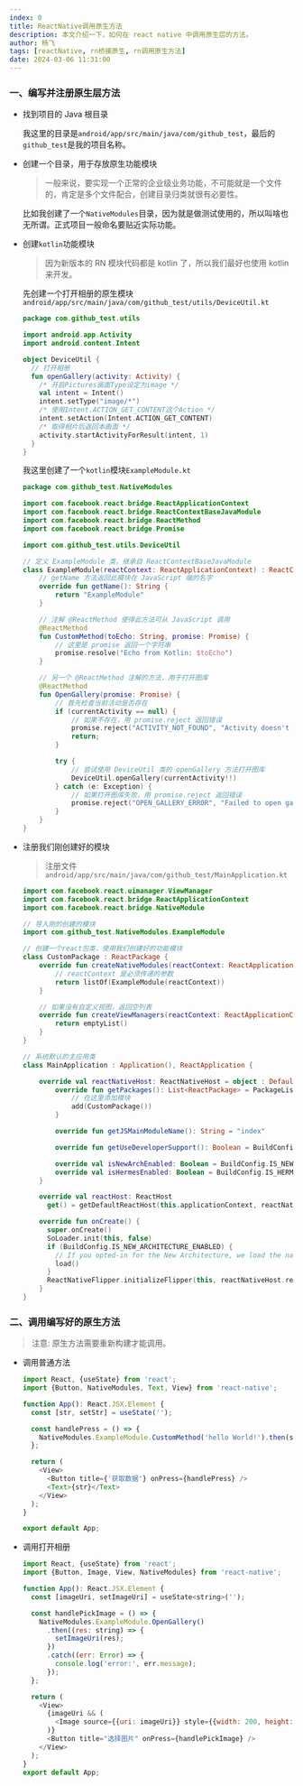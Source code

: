 ```yaml
---
index: 0
title: ReactNative调用原生方法
description: 本文介绍一下，如何在 react native 中调用原生层的方法。
author: 杨飞
tags: [reactNative, rn桥接原生, rn调用原生方法]
date: 2024-03-06 11:31:00
---
```


### 一、编写并注册原生层方法

- 找到项目的 Java 根目录

  我这里的目录是`android/app/src/main/java/com/github_test`，最后的`github_test`是我的项目名称。

- 创建一个目录，用于存放原生功能模块
  > 一般来说，要实现一个正常的企业级业务功能，不可能就是一个文件的，肯定是多个文件配合，创建目录归类就很有必要性。

  比如我创建了一个`NativeModules`目录，因为就是做测试使用的，所以叫啥也无所谓。正式项目一般命名要贴近实际功能。

- 创建`kotlin`功能模块
  > 因为新版本的 RN 模块代码都是 kotlin 了，所以我们最好也使用 kotlin 来开发。

  先创建一个打开相册的原生模块 `android/app/src/main/java/com/github_test/utils/DeviceUtil.kt`

  ```kotlin
  package com.github_test.utils

  import android.app.Activity
  import android.content.Intent

  object DeviceUtil {
    // 打开相册
    fun openGallery(activity: Activity) {
      /* 开启Pictures画面Type设定为image */
      val intent = Intent()
      intent.setType("image/*")
      /* 使用Intent.ACTION_GET_CONTENT这个Action */
      intent.setAction(Intent.ACTION_GET_CONTENT)
      /* 取得相片后返回本画面 */
      activity.startActivityForResult(intent, 1)
    }
  }
  ```

  我这里创建了一个`kotlin`模块`ExampleModule.kt`

  ```kotlin
  package com.github_test.NativeModules

  import com.facebook.react.bridge.ReactApplicationContext
  import com.facebook.react.bridge.ReactContextBaseJavaModule
  import com.facebook.react.bridge.ReactMethod
  import com.facebook.react.bridge.Promise

  import com.github_test.utils.DeviceUtil

  // 定义 ExampleModule 类，继承自 ReactContextBaseJavaModule
  class ExampleModule(reactContext: ReactApplicationContext) : ReactContextBaseJavaModule(reactContext) {
      // getName 方法返回此模块在 JavaScript 端的名字
      override fun getName(): String {
          return "ExampleModule"
      }

      // 注解 @ReactMethod 使得此方法可从 JavaScript 调用
      @ReactMethod
      fun CustomMethod(toEcho: String, promise: Promise) {
          // 这里是 promise 返回一个字符串
          promise.resolve("Echo from Kotlin: $toEcho")
      }

      // 另一个 @ReactMethod 注解的方法，用于打开图库
      @ReactMethod
      fun OpenGallery(promise: Promise) {
          // 首先检查当前活动是否存在
          if (currentActivity == null) {
              // 如果不存在，用 promise.reject 返回错误
              promise.reject("ACTIVITY_NOT_FOUND", "Activity doesn't exist")
              return;
          }

          try {
              // 尝试使用 DeviceUtil 类的 openGallery 方法打开图库
              DeviceUtil.openGallery(currentActivity!!)
          } catch (e: Exception) {
              // 如果打开图库失败，用 promise.reject 返回错误
              promise.reject("OPEN_GALLERY_ERROR", "Failed to open gallery", e)
          }
      }
  }
  ```

- 注册我们刚创建好的模块
  > 注册文件`android/app/src/main/java/com/github_test/MainApplication.kt`

  ```kotlin
  import com.facebook.react.uimanager.ViewManager
  import com.facebook.react.bridge.ReactApplicationContext
  import com.facebook.react.bridge.NativeModule

  // 导入刚的创建的模块
  import com.github_test.NativeModules.ExampleModule

  // 创建一个react包类，使用我们创建好的功能模块
  class CustomPackage : ReactPackage {
      override fun createNativeModules(reactContext: ReactApplicationContext): List<NativeModule> {
          // reactContext 是必须传递的参数
          return listOf(ExampleModule(reactContext))
      }

      // 如果没有自定义视图，返回空列表
      override fun createViewManagers(reactContext: ReactApplicationContext): List<ViewManager<*, *>> {
          return emptyList()
      }
  }

  // 系统默认的主应用类
  class MainApplication : Application(), ReactApplication {

      override val reactNativeHost: ReactNativeHost = object : DefaultReactNativeHost(this) {
          override fun getPackages(): List<ReactPackage> = PackageList(this).packages.apply {
              // 在这里添加模块
              add(CustomPackage())
          }

          override fun getJSMainModuleName(): String = "index"

          override fun getUseDeveloperSupport(): Boolean = BuildConfig.DEBUG

          override val isNewArchEnabled: Boolean = BuildConfig.IS_NEW_ARCHITECTURE_ENABLED
          override val isHermesEnabled: Boolean = BuildConfig.IS_HERMES_ENABLED
      }

      override val reactHost: ReactHost
        get() = getDefaultReactHost(this.applicationContext, reactNativeHost)

      override fun onCreate() {
        super.onCreate()
        SoLoader.init(this, false)
        if (BuildConfig.IS_NEW_ARCHITECTURE_ENABLED) {
          // If you opted-in for the New Architecture, we load the native entry point for this app.
          load()
        }
        ReactNativeFlipper.initializeFlipper(this, reactNativeHost.reactInstanceManager)
      }
  }
  ```

### 二、调用编写好的原生方法
> 注意: 原生方法需要重新构建才能调用。

- 调用普通方法
  ```javascript
  import React, {useState} from 'react';
  import {Button, NativeModules, Text, View} from 'react-native';

  function App(): React.JSX.Element {
    const [str, setStr] = useState('');

    const handlePress = () => {
      NativeModules.ExampleModule.CustomMethod('hello World!').then(setStr);
    };

    return (
      <View>
        <Button title={'获取数据'} onPress={handlePress} />
        <Text>{str}</Text>
      </View>
    );
  }

  export default App;
  ```

- 调用打开相册

  ```javascript
  import React, {useState} from 'react';
  import {Button, Image, View, NativeModules} from 'react-native';

  function App(): React.JSX.Element {
    const [imageUri, setImageUri] = useState<string>('');

    const handlePickImage = () => {
      NativeModules.ExampleModule.OpenGallery()
        .then((res: string) => {
          setImageUri(res);
        })
        .catch((err: Error) => {
          console.log('error:', err.message);
        });
    };

    return (
      <View>
        {imageUri && (
          <Image source={{uri: imageUri}} style={{width: 200, height: 200}} />
        )}
        <Button title="选择图片" onPress={handlePickImage} />
      </View>
    );
  }
  export default App;
  ```
